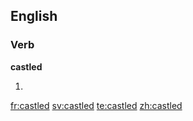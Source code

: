 
==English==

===Verb===
'''castled'''

# {{past of|[[castle]]}}

[[fr:castled]]
[[sv:castled]]
[[te:castled]]
[[zh:castled]]